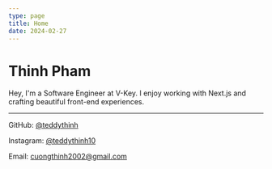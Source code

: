 ```yaml
---
type: page
title: Home
date: 2024-02-27
---
```


# Thinh Pham

Hey, I'm a Software Engineer at V-Key. I enjoy working with Next.js and crafting beautiful front-end experiences.

---

GitHub: [@teddythinh](https://github.com/teddythinh)

Instagram: [@teddythinh10](https://instagram.com/teddythinh10)

Email: cuongthinh2002@gmail.com

